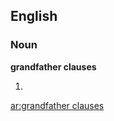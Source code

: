 ==English==

===Noun===
'''grandfather clauses'''

#{{plural of|grandfather clause}}

[[ar:grandfather clauses]]